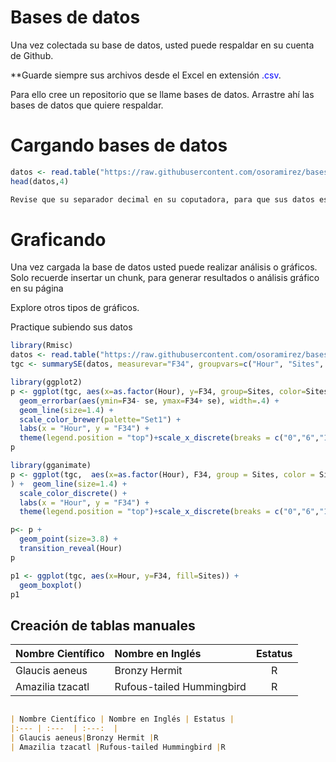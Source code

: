 \
\

# Bases de datos

Una vez colectada su base de datos, usted puede respaldar en su cuenta de Github.

**Guarde siempre sus archivos desde el Excel en extensión <span style="color:blue">.csv</span>.


Para ello cree un repositorio que se llame bases de datos.  Arrastre ahí las bases de datos que quiere respaldar.

$$
$$


# Cargando bases de datos

```r
datos <- read.table("https://raw.githubusercontent.com/osoramirez/bases_datos/master/G_Time_lmeT2.csv", sep=",", header=TRUE)
head(datos,4)
```

```markdown
Revise que su separador decimal en su coputadora, para que sus datos estén bien estrcuturados a la hora de cargarlos.
```

$$
$$


# Graficando

Una vez cargada la base de datos usted puede realizar análisis o gráficos. Solo recuerde insertar un chunk, para generar resultados o análisis gráfico en su página


Explore otros tipos de gráficos.

Practique subiendo sus datos


```r
library(Rmisc)
datos <- read.table("https://raw.githubusercontent.com/osoramirez/bases_datos/master/G_Time_lmeT2.csv", sep=",", header=TRUE)
tgc <- summarySE(datos, measurevar="F34", groupvars=c("Hour", "Sites", "Phase"))

```

```r
library(ggplot2)
p <- ggplot(tgc, aes(x=as.factor(Hour), y=F34, group=Sites, color=Sites)) +
  geom_errorbar(aes(ymin=F34- se, ymax=F34+ se), width=.4) +
  geom_line(size=1.4) +
  scale_color_brewer(palette="Set1") +
  labs(x = "Hour", y = "F34") +
  theme(legend.position = "top")+scale_x_discrete(breaks = c("0","6","12", "18", "23"))
p
```



```r
library(gganimate)
p <- ggplot(tgc,  aes(x=as.factor(Hour), F34, group = Sites, color = Sites)
) +  geom_line(size=1.4) +
  scale_color_discrete() +
  labs(x = "Hour", y = "F34") +
  theme(legend.position = "top")+scale_x_discrete(breaks = c("0","6","12", "18", "23"))

p<- p + 
  geom_point(size=3.8) +
  transition_reveal(Hour)
p
```



```r
p1 <- ggplot(tgc, aes(x=Hour, y=F34, fill=Sites)) + 
  geom_boxplot()
p1
```



$$
$$

$$
$$


## Creación de tablas manuales

| Nombre Científico | Nombre en Inglés | Estatus |
|:--- | :---  | :---:  |
| Glaucis aeneus|Bronzy Hermit |R
| Amazilia tzacatl |Rufous-tailed Hummingbird |R


```markdown

| Nombre Científico | Nombre en Inglés | Estatus |
|:--- | :---  | :---:  |
| Glaucis aeneus|Bronzy Hermit |R
| Amazilia tzacatl |Rufous-tailed Hummingbird |R

```